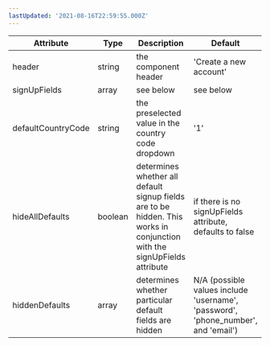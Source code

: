 ```yaml
---
lastUpdated: '2021-08-16T22:59:55.000Z'
---
```

<table>
  <thead>
    <tr>
      <th>Attribute</th>
      <th>Type</th>
      <th>Description</th>
      <th>Default</th>
      <th>Required</th>
    </tr>
  </thead>
  <tbody>
    <tr>
      <td data-column="Attribute">header</td>
      <td data-column="Type">string</td>
      <td data-column="Description">the component header</td>
      <td data-column="Default">'Create a new account'</td>
      <td data-column="Required">no</td>
    </tr>
    <tr>
      <td data-column="Attribute">signUpFields</td>
      <td data-column="Type">array</td>
      <td data-column="Description">see below</td>
      <td data-column="Default">see below</td>
      <td data-column="Required">no</td>
    </tr>
    <tr>
      <td data-column="Attribute">defaultCountryCode</td>
      <td data-column="Type">string</td>
      <td data-column="Description">
        the preselected value in the country code dropdown
      </td>
      <td data-column="Default">'1'</td>
      <td data-column="Required">no</td>
    </tr>
    <tr>
      <td data-column="Attribute">hideAllDefaults</td>
      <td data-column="Type">boolean</td>
      <td data-column="Description">
        determines whether all default signup fields are to be hidden. This
        works in conjunction with the signUpFields attribute
      </td>
      <td data-column="Default">
        if there is no signUpFields attribute, defaults to false
      </td>
      <td data-column="Required">no</td>
    </tr>
    <tr>
      <td data-column="Attribute">hiddenDefaults</td>
      <td data-column="Type">array</td>
      <td data-column="Description">
        determines whether particular default fields are hidden
      </td>
      <td data-column="Default">
        N/A (possible values include 'username', 'password', 'phone_number', and
        'email')
      </td>
      <td data-column="Required">no</td>
    </tr>
  </tbody>
</table>
